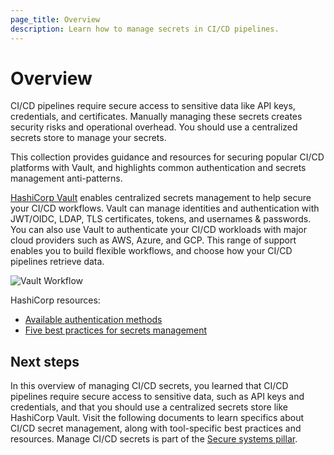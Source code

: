 ```yaml
---
page_title: Overview
description: Learn how to manage secrets in CI/CD pipelines.
---
```


# Overview

CI/CD pipelines require secure access to sensitive data like API keys, credentials, and certificates. Manually managing these secrets creates security risks and operational overhead.  You should use a centralized secrets store to manage your secrets. 

This collection provides guidance and resources for securing popular CI/CD platforms with Vault, and highlights common authentication and secrets management anti-patterns.

[HashiCorp Vault](/vault/) enables centralized secrets management to help secure your CI/CD workflows. Vault can manage identities and authentication with JWT/OIDC, LDAP, TLS certificates, tokens, and usernames & passwords. You can also use Vault to authenticate your CI/CD workloads with major cloud providers such as AWS, Azure, and GCP. This range of support enables you to build flexible workflows, and choose how your CI/CD pipelines retrieve data.

![Vault Workflow](/img/docs/well-architected/vault-cicd-1.png)

HashiCorp resources:

- [Available authentication methods](/vault/docs/auth)
- [Five best practices for secrets management](https://www.hashicorp.com/resources/5-best-practices-for-secrets-management)

## Next steps

In this overview of managing CI/CD secrets, you learned that CI/CD pipelines require secure access to sensitive data, such as API keys and credentials, and that you should use a centralized secrets store like HashiCorp Vault. Visit the following documents to learn specifics about CI/CD secret management, along with tool-specific best practices and resources. Manage CI/CD secrets is part of the [Secure systems pillar](/well-architected-framework/secure-systems/introduction).



